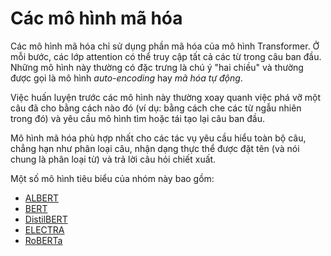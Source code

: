 # Các mô hình mã hóa

<Youtube id="MUqNwgPjJvQ" />

Các mô hình mã hóa chỉ sử dụng phần mã hóa của mô hình Transformer. Ở mỗi bước, các lớp attention có thể truy cập tất cả các từ trong câu ban đầu. Những mô hình này thường có đặc trưng là chú ý "hai chiều" và thường được gọi là mô hình _auto-encoding_ hay _mã hóa tự động_.

Việc huấn luyện trước các mô hình này thường xoay quanh việc phá vỡ một câu đã cho bằng cách nào đó (ví dụ: bằng cách che các từ ngẫu nhiên trong đó) và yêu cầu mô hình tìm hoặc tái tạo lại câu ban đầu.

Mô hình mã hóa phù hợp nhất cho các tác vụ yêu cầu hiểu toàn bộ câu, chẳng hạn như phân loại câu, nhận dạng thực thể được đặt tên (và nói chung là phân loại từ) và trả lời câu hỏi chiết xuất.

Một số mô hình tiêu biểu của nhóm này bao gồm:

- [ALBERT](https://huggingface.co/transformers/model_doc/albert.html)
- [BERT](https://huggingface.co/transformers/model_doc/bert.html)
- [DistilBERT](https://huggingface.co/transformers/model_doc/distilbert.html)
- [ELECTRA](https://huggingface.co/transformers/model_doc/electra.html)
- [RoBERTa](https://huggingface.co/transformers/model_doc/roberta.html)
